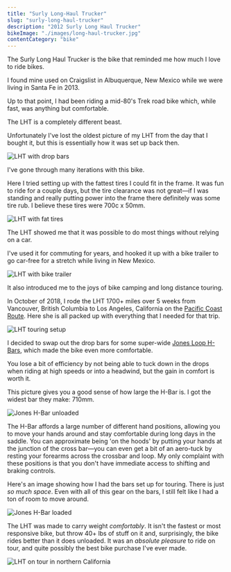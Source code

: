 ```yaml
---
title: "Surly Long-Haul Trucker"
slug: "surly-long-haul-trucker"
description: "2012 Surly Long Haul Trucker"
bikeImage: "./images/long-haul-trucker.jpg"
contentCategory: "bike"
---
```


The Surly Long Haul Trucker is the bike that reminded me how much I love to ride bikes.

I found mine used on Craigslist in Albuquerque, New Mexico while we were living in Santa Fe in 2013.

Up to that point, I had been riding a mid-80's Trek road bike which, while fast, was anything but comfortable.

The LHT is a completely different beast.

Unfortunately I've lost the oldest picture of my LHT from the day that I bought it, but this is essentially how it was set up back then.

![LHT with drop bars](./images/lht-drops.jpg)

I've gone through many iterations with this bike.

Here I tried setting up with the fattest tires I could fit in the frame. It was fun to ride for a couple days, but the tire clearance was not great&mdash;if I was standing and really putting power into the frame there definitely was some tire rub. I believe these tires were 700c x 50mm.

![LHT with fat tires](./images/lht-fat-tires.jpg)

The LHT showed me that it was possible to do most things without relying on a car.

I've used it for commuting for years, and hooked it up with a bike trailer to go car-free for a stretch while living in New Mexico.

![LHT with bike trailer](images/lht-with-trailer.jpg)

It also introduced me to the joys of bike camping and long distance touring.

In October of 2018, I rode the LHT 1700+ miles over 5 weeks from Vancouver, British Columbia to Los Angeles, California on the [Pacific Coast Route](https://www.adventurecycling.org/routes-and-maps/adventure-cycling-route-network/pacific-coast/). Here she is all packed up with everything that I needed for that trip.

![LHT touring setup](images/lht-touring-setup-01.jpg)

I decided to swap out the drop bars for some super-wide [Jones Loop H-Bars](https://www.jonesbikes.com/jones-h-bar-butted-loop-aluminum/), which made the bike even more comfortable.

You lose a bit of efficiency by not being able to tuck down in the drops when riding at high speeds or into a headwind, but the gain in comfort is worth it.

This picture gives you a good sense of how large the H-Bar is. I got the widest bar they make: 710mm.

![Jones H-Bar unloaded](images/lht-h-bar.jpg)

The H-Bar affords a large number of different hand positions, allowing you to move your hands around and stay comfortable during long days in the saddle. You can approximate being 'on the hoods' by putting your hands at the junction of the cross bar&mdash;you can even get a bit of an aero-tuck by resting your forearms across the crossbar and loop. My only complaint with these positions is that you don't have immediate access to shifting and braking controls.

Here's an image showing how I had the bars set up for touring. There is just _so much space_. Even with all of this gear on the bars, I still felt like I had a ton of room to move around.

![Jones H-Bar loaded](images/lht-h-bar-loaded.jpg)

The LHT was made to carry weight _comfortably_. It isn't the fastest or most responsive bike, but throw 40+ lbs of stuff on it and, surprisingly, the bike rides better than it does unloaded. It was an _absolute pleasure_ to ride on tour, and quite possibly the best bike purchase I've ever made.

![LHT on tour in northern California](images/long-haul-trucker.jpg)
